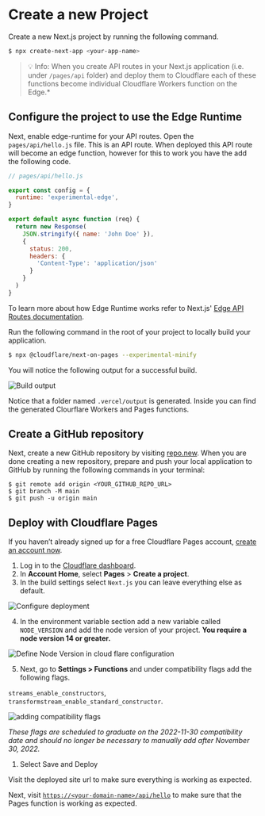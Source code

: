 # Create a new Project

Create a new Next.js project by running the following command. 

```sh
$ npx create-next-app <your-app-name>
```

> 💡 Info: When you create API routes in your Next.js application (i.e. under `/pages/api` folder) and deploy them to Cloudflare each of these functions become individual Cloudflare Workers function on the Edge.* 


## Configure the project to use the Edge Runtime

Next, enable edge-runtime for your API routes. Open the `pages/api/hello.js` file. This is an API route. When deployed this API route will become an edge function, however for this to work you have the add the following code. 

```jsx
// pages/api/hello.js

export const config = {
  runtime: 'experimental-edge',
}

export default async function (req) {
  return new Response(
    JSON.stringify({ name: 'John Doe' }),
    {
      status: 200,
      headers: {
        'Content-Type': 'application/json'
      }
    }
  )
}
```

To learn more about how Edge Runtime works refer to Next.js' [Edge API Routes documentation](https://nextjs.org/docs/api-routes/edge-api-routes). 

Run the following command in the root of your project to locally build your application. 

```bash
$ npx @cloudflare/next-on-pages --experimental-minify
```

You will notice the following output for a successful build.

![Build output](https://workshop-shadid.s3.amazonaws.com/cf-workshop/build-output.png)

Notice that a folder named `.vercel/output` is generated. Inside you can find the generated Clourflare Workers and Pages functions.


## Create a GitHub repository

Next, create a new GitHub repository by visiting [repo.new](https://repo.new/). When you are done creating a new repository, prepare and push your local application to GitHub by running the following commands in your terminal:

```
$ git remote add origin <YOUR_GITHUB_REPO_URL>
$ git branch -M main
$ git push -u origin main

```

## Deploy with Cloudflare Pages

If you haven’t already signed up for a free Cloudflare Pages account, [create an account now](https://dash.cloudflare.com/pages).

1. Log in to the [Cloudflare dashboard](https://dash.cloudflare.com/).
1. In **Account Home**, select **Pages** > **Create a project**.
1. In the build settings select `Next.js` you can leave everything else as default.


![Configure deployment](https://workshop-shadid.s3.amazonaws.com/cf-workshop/configure-build.png)

4. In the environment variable section add a new variable called `NODE_VERSION` and add the node version of your project. **You require a node version 14 or greater.**

![Define Node Version in cloud flare configuration](https://workshop-shadid.s3.amazonaws.com/cf-workshop/node_version.png)

5. Next, go to **Settings > Functions** and under compatibility flags add the following flags.

`streams_enable_constructors`, `transformstream_enable_standard_constructor`. 

![adding compatibility flags](https://workshop-shadid.s3.amazonaws.com/cf-workshop/compatibility.png)

*These flags are scheduled to graduate on the 2022-11-30 compatibility date and should no longer be necessary to manually add after November 30, 2022.*

1. Select Save and Deploy

Visit the deployed site url to make sure everything is working as expected.

Next, visit [`https://<your-domain-name>/api/hello`](https://with-cloudflare-nextjs.pages.dev/api/hello) to make sure that the Pages function is working as expected. 